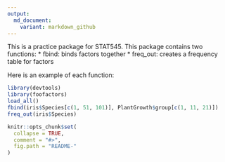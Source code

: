 ```yaml
---
output:
  md_document:
    variant: markdown_github
---
```


This is a practice package for STAT545. This package contains two functions: 
* fbind: binds factors together
* freq_out: creates a frequency table for factors

Here is an example of each function:

```r
library(devtools)
library(foofactors)
load_all()
fbind(iris$Species[c(1, 51, 101)], PlantGrowth$group[c(1, 11, 21)])
freq_out(iris$Species)
```


```r
knitr::opts_chunk$set(
  collapse = TRUE,
  comment = "#>",
  fig.path = "README-"
)
```

